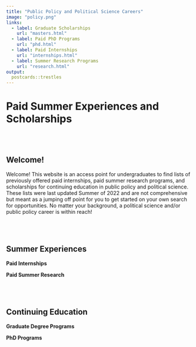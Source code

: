 ```yaml
---
title: "Public Policy and Political Science Careers"
image: "policy.png"
links:
  - label: Graduate Scholarships
    url: "masters.html"
  - label: Paid PhD Programs
    url: "phd.html"
  - label: Paid Internships
    url: "internships.html"
  - label: Summer Research Programs
    url: "research.html"
output:
  postcards::trestles
---
```


# Paid Summer Experiences and Scholarships
\
\

## Welcome!

Welcome! This website is an access point for undergraduates to find lists of previously offered paid internships, paid summer research programs, and scholarships for continuing education in public policy and political science. These lists were last updated Summer of 2022 and are not comprehensive but meant as a jumping off point for you to get started on your own search for opportunities. No matter your background, a political science and/or public policy career is within reach!
\
\
\
\

## Summer Experiences

**Paid Internships**

**Paid Summer Research**
\
\
\
\

## Continuing Education

**Graduate Degree Programs**

**PhD Programs**